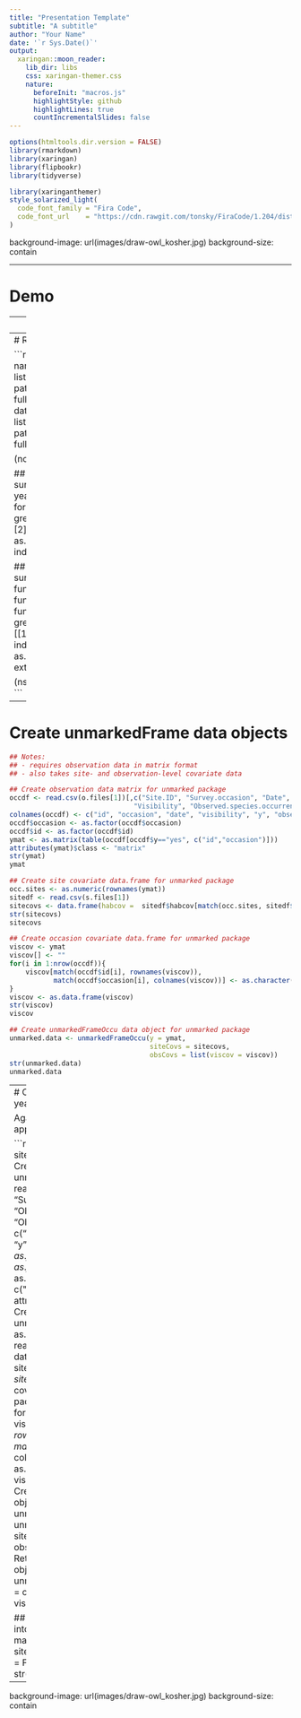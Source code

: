```yaml
---
title: "Presentation Template"
subtitle: "A subtitle"  
author: "Your Name"
date: '`r Sys.Date()`'
output:
  xaringan::moon_reader:
    lib_dir: libs
    css: xaringan-themer.css
    nature:
      beforeInit: "macros.js"
      highlightStyle: github
      highlightLines: true
      countIncrementalSlides: false
---
```


```r
options(htmltools.dir.version = FALSE)
library(rmarkdown)
library(xaringan)
library(flipbookr)
library(tidyverse)
```

```r
library(xaringanthemer)
style_solarized_light(
  code_font_family = "Fira Code",
  code_font_url    = "https://cdn.rawgit.com/tonsky/FiraCode/1.204/distr/fira_code.css"
)
```


background-image: url(images/draw-owl_kosher.jpg)
background-size: contain


---

# Demo

---
# Load packages

```r
library(unmarked)
library(raster)
```


???
- Here's some notes

---
# Read raw data file names

```r

## observation data file names
(o.files <- list.files("./data/raw", pattern = "occurrence", full.names = TRUE))
## site data file names
(s.files <- list.files("./data/raw", pattern = "sample_site", full.names = TRUE))



(nofiles <- length(o.files))

## create data object for survey years using for loop
years <- rep(NA, nfiles)
for(i in 1:nfiles){
    ind = gregexpr("_", o.files[i])[[1]][2]
    years[i] <- as.numeric(substr(o.files[i], ind+1, ind+4))
}
years

## create data object for survey years using custom function and sapply function
extract.years <- function(filename){
    ind = gregexpr("_", filename)[[1]][2]
    substr(filename, ind + 1, ind + 4)
}
(years <- as.numeric(sapply(o.files, extract.years)))

(nsfiles <- length(s.files))
```

---
# Create unmarkedFrame data objects

```r

## Notes:
## - requires observation data in matrix format
## - also takes site- and observation-level covariate data

## Create observation data matrix for unmarked package
occdf <- read.csv(o.files[1])[,c("Site.ID", "Survey.occasion", "Date",
                               "Visibility", "Observed.species.occurrence", "Observer.name")]
colnames(occdf) <- c("id", "occasion", "date", "visibility", "y", "observer")
occdf$occasion <- as.factor(occdf$occasion)
occdf$id <- as.factor(occdf$id)
ymat <- as.matrix(table(occdf[occdf$y=="yes", c("id","occasion")]))
attributes(ymat)$class <- "matrix"
str(ymat)
ymat

## Create site covariate data.frame for unmarked package
occ.sites <- as.numeric(rownames(ymat))
sitedf <- read.csv(s.files[1])
sitecovs <- data.frame(habcov =  sitedf$habcov[match(occ.sites, sitedf$id)])
str(sitecovs)
sitecovs

## Create occasion covariate data.frame for unmarked package
viscov <- ymat
viscov[] <- ""
for(i in 1:nrow(occdf)){
    viscov[match(occdf$id[i], rownames(viscov)),
           match(occdf$occasion[i], colnames(viscov))] <- as.character(occdf$visibility[i])
}
viscov <- as.data.frame(viscov)
str(viscov)
viscov

## Create unmarkedFrameOccu data object for unmarked package
unmarked.data <- unmarkedFrameOccu(y = ymat,
                                   siteCovs = sitecovs,
                                   obsCovs = list(viscov = viscov))
str(unmarked.data)
unmarked.data
```


---
# Create unmarked dataobject for each year...

Again, using a custom function and an apply function

```r

process.data <- function(occfn, sitefn, year){
    require(unmarked)
    ## Create observation data matrix for unmarked package
    occdf = read.csv(occfn)[,c("Site.ID", "Survey.occasion", "Date",
                                   "Visibility", "Observed.species.occurrence", "Observer.name")]
    colnames(occdf) = c("id", "occasion", "date", "visibility", "y", "observer")
    occdf$occasion = as.factor(occdf$occasion)
    occdf$id = as.factor(occdf$id)
    ymat = as.matrix(table(occdf[occdf$y=="yes", c("id","occasion")]))
    attributes(ymat)$class = "matrix"
    ## Create site covariate data.frame for unmarked package
    occ.sites = as.numeric(rownames(ymat))
    sitedf = read.csv(sitefn)
    sitecovs = data.frame(habcov =  sitedf$habcov[match(occ.sites, sitedf$id)])
    ## Create occasion covariate data.frame for unmarked package
    viscov = ymat
    viscov[] = ""
    for(i in 1:nrow(occdf)){
        viscov[match(occdf$id[i], rownames(viscov)),
             match(occdf$occasion[i], colnames(viscov))] = as.character(occdf$visibility[i])
    }
    viscov = as.data.frame(viscov)
    ## Create unmarkedFrameOccu data object for unmarked package
    unmarked.data = unmarkedFrameOccu(y=ymat,
                                       siteCovs=sitecovs,
                                       obsCovs=list(viscov=viscov))
    ## Return list of year-specific data objects
    return(list(year = year, unmarked.data = unmarked.data, occdf = occdf, sitedf = sitedf, viscov = viscov))
}

## Compile year-specific data objects into a list
data.list <- mapply(process.data, occfn = o.files, sitefn = s.files, year = years, SIMPLIFY = FALSE)
str(data.list, max.level=1)
str(data.list, max.level=2)
```


---
background-image: url(images/draw-owl_kosher.jpg)
background-size: contain

